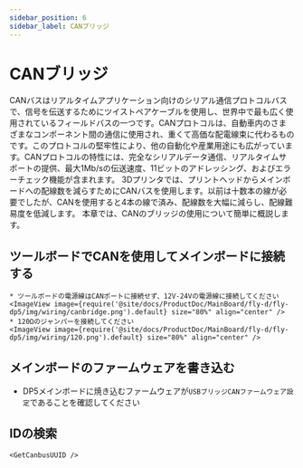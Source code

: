 ```yaml
---
sidebar_position: 6
sidebar_label: CANブリッジ
---
```






# CANブリッジ

CANバスはリアルタイムアプリケーション向けのシリアル通信プロトコルバスで、信号を伝送するためにツイストペアケーブルを使用し、世界中で最も広く使用されているフィールドバスの一つです。CANプロトコルは、自動車内のさまざまなコンポーネント間の通信に使用され、重くて高価な配電線束に代わるものです。このプロトコルの堅牢性により、他の自動化や産業用途にも広がっています。CANプロトコルの特性には、完全なシリアルデータ通信、リアルタイムサポートの提供、最大1Mb/sの伝送速度、11ビットのアドレッシング、およびエラーチェック機能が含まれます。
3Dプリンタでは、プリントヘッドからメインボードへの配線数を減らすためにCANバスを使用します。以前は十数本の線が必要でしたが、CANを使用すると4本の線で済み、配線数を大幅に減らし、配線難易度を低減します。
本章では、CANのブリッジの使用について簡単に概説します。

## ツールボードでCANを使用してメインボードに接続する

    * ツールボードの電源線はCANポートに接続せず、12V-24Vの電源線に接続してください
    <ImageView image={require('@site/docs/ProductDoc/MainBoard/fly-d/fly-dp5/img/wiring/canbridge.png').default} size="80%" align="center" />
    * 120Ωのジャンパーを接続してください
    <ImageView image={require('@site/docs/ProductDoc/MainBoard/fly-d/fly-dp5/img/wiring/120.png').default} size="80%" align="center" />

## メインボードのファームウェアを書き込む

* DP5メインボードに焼き込むファームウェアが`USBブリッジCANファームウェア設定`であることを確認してください


## IDの検索

    <GetCanbusUUID />